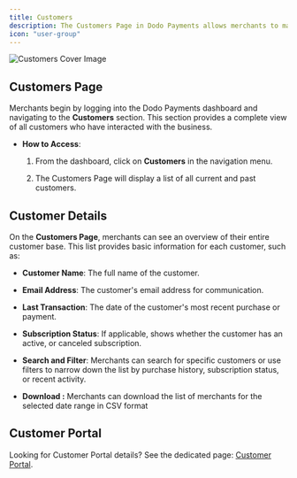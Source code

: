```yaml
---
title: Customers
description: The Customers Page in Dodo Payments allows merchants to manage their customer relationships by providing a detailed view of all customers who have made a purchase.
icon: "user-group"
---
```

<Frame>
    <img src="/images/cover-images/Customers.webp" alt="Customers Cover Image"/>
</Frame>

## **Customers Page**

Merchants begin by logging into the Dodo Payments dashboard and navigating to the **Customers** section. This section provides a complete view of all customers who have interacted with the business.

* **How to Access**:

  1. From the dashboard, click on **Customers** in the navigation menu.

  2. The Customers Page will display a list of all current and past customers.

## **Customer Details**&#x20;

On the **Customers Page**, merchants can see an overview of their entire customer base. This list provides basic information for each customer, such as:

* **Customer Name**: The full name of the customer.

* **Email Address**: The customer's email address for communication.

* **Last Transaction**: The date of the customer's most recent purchase or payment.

* **Subscription Status**: If applicable, shows whether the customer has an active, or canceled subscription.

* **Search and Filter**: Merchants can search for specific customers or use filters to narrow down the list by purchase history, subscription status, or recent activity.

* **Download :** Merchants can download the list of merchants for the selected date range in CSV format


## Customer Portal
Looking for Customer Portal details? See the dedicated page: [Customer Portal](/features/customer-portal).